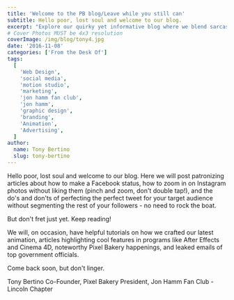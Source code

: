 ```yaml
---
title: 'Welcome to the PB blog/Leave while you still can'
subtitle: Hello poor, lost soul and welcome to our blog.
excerpt: "Explore our quirky yet informative blog where we blend sarcasm and insights. From social media tips to animation tutorials, we've got you covered!"
# Cover Photos MUST be 4x3 resolution
coverImage: /img/blog/tony4.jpg
date: '2016-11-08'
categories: ['From the Desk Of']
tags:
  [
    'Web Design',
    'social media',
    'motion studio',
    'marketing',
    'jon hamm fan club',
    'jon hamm',
    'graphic design',
    'branding',
    'Animation',
    'Advertising',
  ]
author:
  name: Tony Bertino
  slug: tony-bertino
---
```


Hello poor, lost soul and welcome to our blog. Here we will post patronizing articles about how to make a Facebook status, how to zoom in on Instagram photos without liking them (pinch and zoom, don't double tap!), and the do's and don'ts of perfecting the perfect tweet for your target audience without segmenting the rest of your followers - no need to rock the boat.

But don't fret just yet. Keep reading!

We will, on occasion, have helpful tutorials on how we crafted our latest animation, articles highlighting cool features in programs like After Effects and Cinema 4D, noteworthy Pixel Bakery happenings, and leaked emails of top government officials.

Come back soon, but don't linger.

Tony Bertino
Co-Founder, Pixel Bakery
President, Jon Hamm Fan Club - Lincoln Chapter
